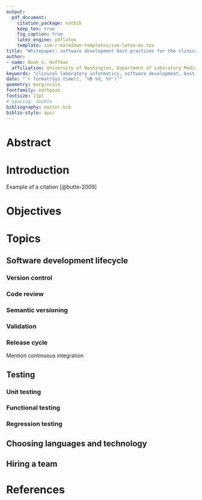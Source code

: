 ```yaml
---
output:
  pdf_document:
    citation_package: natbib
    keep_tex: true
    fig_caption: true
    latex_engine: pdflatex
    template: svm-r-markdown-templates/svm-latex-ms.tex
title: "Whitepaper: software development best practices for the clinical laboratory"
author:
- name: Noah G. Hoffman
  affiliation: University of Washington, Department of Laboratory Medicine
keywords: "clinical laboratory informatics, software development, best practices"
date: "`r format(Sys.time(), '%B %d, %Y')`"
geometry: margin=1in
fontfamily: mathpazo
fontsize: 11pt
# spacing: double
bibliography: master.bib
biblio-style: apsr
---
```


# Abstract

# Introduction

Example of a citation [@butte-2009]

# Objectives

# Topics

## Software development lifecycle

### Version control

### Code review

### Semantic versioning

### Validation

### Release cycle

Mention continuous integration

## Testing

### Unit testing

### Functional testing

### Regression testing

## Choosing languages and technology

## Hiring a team

# References
